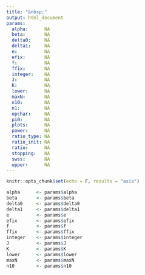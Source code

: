 ```yaml
---
title: "&nbsp;"
output: html_document
params:
  alpha:      NA
  beta:       NA
  delta0:     NA
  delta1:     NA
  e:          NA
  efix:       NA
  f:          NA
  ffix:       NA
  integer:    NA
  J:          NA
  K:          NA
  lower:      NA
  maxN:       NA
  n10:        NA
  n1:         NA
  opchar:     NA
  pi0:        NA
  plots:      NA
  power:      NA
  ratio_type: NA
  ratio_init: NA
  ratio:      NA
  stopping:   NA
  swss:       NA
  upper:      NA
---
```


  ```r
knitr::opts_chunk$set(echo = F, results = "asis")
```

```r
alpha      <- params$alpha
beta       <- params$beta
delta0     <- params$delta0
delta1     <- params$delta1
e          <- params$e
efix       <- params$efix
f          <- params$f
ffix       <- params$ffix
integer    <- params$integer
J          <- params$J
K          <- params$K
lower      <- params$lower
maxN       <- params$maxN
n10        <- params$n10
n1         <- params$n1
opchar     <- params$opchar
pi0        <- params$pi0
plots      <- params$plots
power      <- params$power
ratio_type <- params$ratio_type
ratio_init <- params$ratio_init
ratio      <- params$ratio
sigma      <- params$sigma
stopping   <- params$stopping
swss       <- params$swss
upper      <- params$upper
```

```r
if (power == "marginal") {
  power_type_text     <- "marginal power for each null hypothesis"
  power_scenario_text <-
    "each of their respective least favourable configurations"
} else {
  power_scenario_text <- "the global alternative hypothesis"
  if (power == "conjunctive") {
    power_type_text   <- "conjunctive power"
  } else if (power == "disjunctive") {
    power_type_text   <- "disjunctive power"
  }
}

if (ratio_type == "equal_all") {
  ratio_text          <- "the same as the control arm"
} else if (ratio_type == "equal_exp") {
  ratio_text          <- paste0(ratio_init[1], " times that of the control arm")
} else {
  ratio_text          <- paste0(round(1/sqrt(K), 3),
                                " times that of the control arm")
}

if (lower == "fixed") {
  lower_prelim <- "fixed value"
} else if (lower == "obf") {
  lower_prelim <- "O'Brien-Fleming"
} else if (lower == "pocock") {
  lower_prelim <- "Pocock"
} else if (lower == "triangular") {
  lower_prelim <- "triangular"
}

if (upper == "fixed") {
  upper_prelim <- "fixed value"
} else if (upper == "obf") {
  upper_prelim <- "O'Brien-Fleming"
} else if (upper == "pocock") {
  upper_prelim <- "Pocock"
} else if (upper == "triangular") {
  upper_prelim <- "triangular"
}

if (lower == "fixed") {
  lower_text          <- paste0(lower_prelim, ", with a fixed value of ", ffix)
} else {
  lower_text          <- lower_prelim
}

if (upper == "fixed") {
  upper_text          <- paste0(upper_prelim, ", with a fixed value of ", efix)
} else {
  upper_text          <- upper_prelim
}

if (integer) {
  integer_text        <- "will"
} else {
  integer_text        <- "will not"
}

if (plots) {
  plot_text           <- "will"
} else {
  plot_text           <- "will not"
}
```

```r
FWER                  <- round(opchar$FWERI1[1], 3)
if (power == "marginal") {
  power_type_text     <- "minimum marginal power"
  power_value         <-
    round(min(diag(as.matrix(opchar[-(1:2), (K + 4):(2*K + 3)]))), 3)
} else {
  power_scenario_text <- "the global alternative hypothesis."
  if (power == "conjunctive") {
    power_type_text   <- "conjunctive power"
    power_value       <- round(opchar$Pcon[2], 3)
  } else if (power == "disjunctive") {
    power_type_text   <- "disjunctive power"
    power_value       <- round(opchar$Pdis[2], 3)
  }
}
if (swss == "fixed") {
  swss_text  <- "is"
  swss_text2 <- round(n1, 3)
} else {
  swss_text  <- "to the control arm is"
  swss_text2 <- round(n10, 3)
}
```

#### Inputs

The following choices were made:

  - $K = \boldsymbol{`r K`}$ experimental treatments will initially be included in the trial.
- A maximum of $J = \boldsymbol{`r J`}$ stages will be allowed in the trial.
- A __`r stopping`__ stopping rule will be used.
- The stage-wise sample size will be __`r swss`__.
- The lower stopping boundaries will be __`r lower_text`__.
- The upper stopping boundaries will be __`r upper_text`__.
- A family-wise error-rate of $\alpha = \boldsymbol{`r alpha`}$ will be used.
- The __`r power_type_text`__ will be controlled to level $1-\beta = \boldsymbol{`r 1 - beta`}$ under __`r power_scenario_text`__.
- The response rate in the control arm will be assumed to be: $\pi_0 = \boldsymbol{`r pi0`}$.
- The interesting and uninteresting treatment effects will be: $\delta_1 = \boldsymbol{`r round(delta1, 3)`}$ and $\delta_0 = \boldsymbol{`r round(delta0, 3)`}$ respectively.
- The target allocation to each of the experimental arms will be: __`r ratio_text`__.
- The sample size in each arm __`r integer_text`__ be required to be an integer.
- Plots __`r plot_text`__ be produced.

#### Outputs

- The maximum required sample size is: $\boldsymbol{`r round(maxN, 3)`}$.
- The stage-wise sample size __`r swss_text`__: __`r swss_text2`__.
- The realised allocation ratios to the experimental arms are: $(r_1,\dots,r_K) = \boldsymbol{(`r paste(rep(round(ratio, 3), K), collapse = ", ")`)}$.
- The maximum familywise error-rate is: $\boldsymbol{`r FWER`}$.
- The __`r power_type_text`__ is: $\boldsymbol{`r power_value`}$.
- The lower stopping boundaries are: $\boldsymbol{`r paste0("(", paste(round(f, 3), collapse = ", "), ")")`}$.
- The upper stopping boundaries are: $\boldsymbol{`r paste0("(", paste(round(e, 3), collapse = ", "), ")")`}$.
